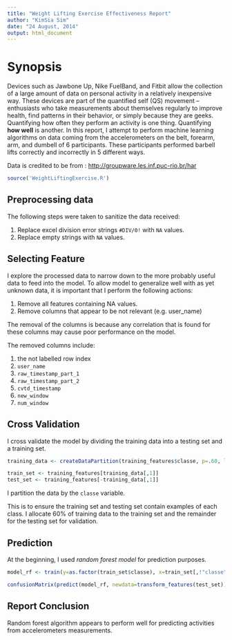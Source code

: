 ```yaml
---
title: "Weight Lifting Exercise Effectiveness Report"
author: "KimSia Sim"
date: "24 August, 2014"
output: html_document
---
```


# Synopsis

Devices such as Jawbone Up, Nike FuelBand, and Fitbit allow the collection of a large amount of data on personal activity in a relatively inexpensive way. These devices are part of the quantified self (QS) movement – enthusiasts who take measurements about themselves regularly to improve health, find patterns in their behavior, or simply because they are geeks. Quantifying how often they perform an activity is one thing. Quantifying **how well** is another. In this report, I attempt to perform machine learning algorithms on data coming from the accelerometers on the belt, forearm, arm, and dumbell of 6 participants. These participants performed barbell lifts correctly and incorrectly in 5 different ways. 

Data is credited to be from : [http://groupware.les.inf.puc-rio.br/har](http://groupware.les.inf.puc-rio.br/har)

```r
source('WeightLiftingExercise.R')
```

## Preprocessing data

The following steps were taken to sanitize the data received:

 1. Replace excel division error strings `#DIV/0!` with `NA` values.
 2. Replace empty strings with `NA` values.

## Selecting Feature

I explore the processed data to narrow down to the more probably useful data to feed into the model. To allow model to generalize well with as yet unknown data, it is important that I perform the following actions:

 1. Remove all features containing NA values.
 2. Remove columns that appear to be not relevant (e.g. user_name) 
 
 The removal of the columns is because any correlation that is found for these columns may cause poor performance on the model.

The removed columns include:

1. the not labelled row index
2. `user_name`
3. `raw_timestamp_part_1`
4. `raw_timestamp_part_2`
5. `cvtd_timestamp`
6. `new_window`
7. `num_window`

## Cross Validation

I cross validate the model by dividing the training data into a testing set and a training set.

```r
training_data <- createDataPartition(training_features$classe, p=.60, list=FALSE)

train_set <- training_features[training_data[,1]]
test_set <- training_features[-training_data[,1]]
```

I partition the data by the `classe` variable.

This is to ensure the training set and testing set contain examples of each class. I allocate 60% of training data to the training set and the remainder for the testing set for validation.

## Prediction

At the beginning, I used *random forest model* for prediction purposes.

```r
model_rf <- train(y=as.factor(train_set$classe), x=train_set[,!"classe",with=F], tuneGrid=data.frame(mtry=3), trControl=trainControl(method="none"), method="parRF")
```

```r
confusionMatrix(predict(model_rf, newdata=transform_features(test_set)), factor(test_set$classe))
```


## Report Conclusion

Random forest algorithm appears to perform well for predicting activities from accelerometers measurements.